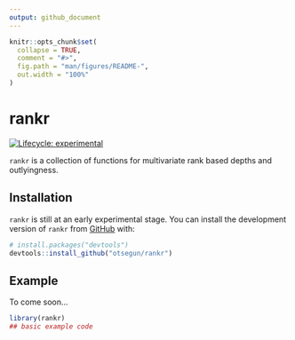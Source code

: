 ```yaml
---
output: github_document
---
```


<!-- README.md is generated from README.Rmd. Please edit that file -->

```r
knitr::opts_chunk$set(
  collapse = TRUE,
  comment = "#>",
  fig.path = "man/figures/README-",
  out.width = "100%"
)
```

# rankr

<!-- badges: start -->
[![Lifecycle: experimental](https://img.shields.io/badge/lifecycle-experimental-orange.svg)](https://www.tidyverse.org/lifecycle/#experimental)
<!-- badges: end -->

`rankr` is a collection of functions for multivariate rank based depths and outlyingness.

## Installation

`rankr` is still at an early experimental stage. You can install the development version
of `rankr` from [GitHub](https://github.com/) with:

``` r
# install.packages("devtools")
devtools::install_github("otsegun/rankr")
```

## Example

To come soon...

```r
library(rankr)
## basic example code
```


